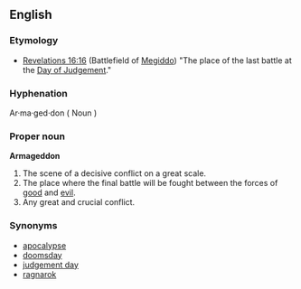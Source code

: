{{wikipedia}}

==English==

===Etymology===
* [http://wikisource.org/wiki/Bible,_English,_King_James,_Revelation#Chapter_16 Revelations 16:16] (Battlefield of [http://en.wikipedia.org/wiki/Mount_Megiddo Megiddo]) "The place of the last battle at the [http://en.wikipedia.org/wiki/Day_of_Judgement Day of Judgement]."
===Hyphenation===
Ar·ma·ged·don ( Noun )

===Proper noun===
'''Armageddon'''
# The scene of a decisive conflict on a great scale.
# The place where the final battle will be fought between the forces of [[good]] and [[evil]].
# Any great and crucial conflict.

===Synonyms===
* [[apocalypse]]
* [[doomsday]]
* [[judgement day]]
* [[ragnarok]]